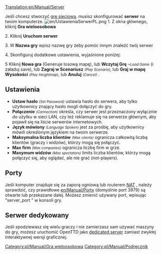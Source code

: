 [[Translation:en/Manual/Server]]
{{pl/Tłumaczenie|oryg. = en/Manual/Server
|z     = en
|na    = pl
|Postępy = 99
}}


Jeśli chcesz stworzyć [[pl/Manual/Gra wieloosobowa|grę sieciową]], musisz skonfigurować '''serwer''' na twoim komputerze.
[[File:en/UstawieniaSerwerPL.png|right]]
1. Z okna głównego, kliknij '''Gra wieloosobowa'''

2. Kliknij '''Uruchom serwer'''

3. W '''Nazwa gry''' wpisz nazwę gry żeby pomóc innym znaleźć twój serwer

4. Skonfiguruj dodatkowe ustawienia, wyjaśnione poniżej:

5 Kliknij '''Nowa gra''' (Generuje losową mapę), lub '''Wczytaj Grę''' <small>''~Load Game''</small> (i załaduj save), lub '''Zagraj w Scenariusz''' <small>''(Play Scenario)''</small>, lub '''Graj w mapę Wysokości''' <small>''(Play Heightmap)''</small>, lub '''Anuluj''' <small>''(Cancel)''</small> .

==Ustawienia==
*'''Ustaw hasło''' <small>''(Set Password)''</small> ustawia hasło do serwera, aby tylko użytkownicy znający hasło mogli dołączyć do gry.
*'''Połączenie''' <small>''(Connection)''</small> określa, czy serwer jest przeznaczony wyłącznie do użytku w sieci LAN, czy też reklamuje się na serwerze głównym, aby pojawił się na liście serwerów internetowych.
*'''Język mówiony''' <small>''(Language Spoken)''</small> jest za prośbę, aby użytkownicy mówili określonym językiem na twoim serwerze.
*'''Maksymalna liczba klientów''' <small>''(Max clients)''</small> ogranicza całkowitą liczbę klientów (graczy i widzów), którzy mogą się połączyć.
*'''Max firm''' <small>''(Max companies)''</small> ogranicza liczbę firm w grze.
*'''Maxymum widzów''' <small>''(Max spectators)''</small> limits liczba klientów, którzy mogą połączyć się, aby oglądać, ale nie grać (not-players).

==Porty==
Jeśli komputer znajduje się za zaporą ogniową lub routerem  [https://www.wikipedia.org/wiki/pl:Network_Address_Translation NAT] , należy sprawdzić, czy prawidłowe [[en/Manual/Port]]y (domyślnie port 3979) są otwarte lub przekazane dalej.
Możesz zmienić używany port, wpisując "server_port <port>" w konsoli gry.

==Serwer dedykowany==
Jeśli spodziewasz się wielu graczy i nie zamierzasz sam używać maszyny do gry, możesz uruchomić OpenTTD jako [[pl/Manual/Serwer dedykowany|dedicated server]] zamiast zwykłej interaktywnej wersji graficznej.

[[Category:pl/Manual/Gra wieloosobowa]]
[[Category:pl/Manual/Podręcznik]]